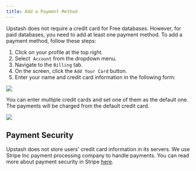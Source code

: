 ```yaml
---
title: Add a Payment Method
---
```


Upstash does not require a credit card for Free databases. However, for paid databases, you need to add at least one payment method. To add a payment method, follow these steps:

1. Click on your profile at the top right.
2. Select  `Account` from the dropdown menu.
3. Navigate to the `Billing` tab.
4. On the screen, click the `Add Your Card` button.
5. Enter your name and credit card information in the following form:

<Frame>
  <img src="/img/addpaymentmethod/ccform.png" />
</Frame>

You can enter multiple credit cards and set one of them as the default one. The
payments will be charged from the default credit card.

<Frame>
  <img src="/img/addpaymentmethod/cardlist.png" />
</Frame>

## Payment Security

Upstash does not store users' credit card information in its servers. We use
Stripe Inc payment processing company to handle payments. You can read more
about payment security in Stripe
[here](https://stripe.com/docs/security/stripe).
